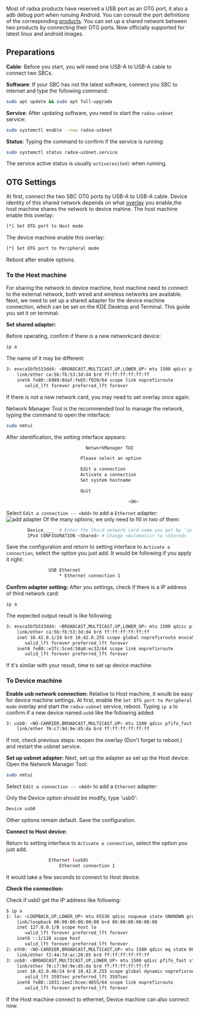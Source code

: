Most of radxa products have reserved a USB port as an OTG port, it also a adb debug port when runuing Android. You can consult the port definitions of the corresponding [products](https://radxa.com/products).
You can set up a shared network between two products by connecting their OTG ports. Now officially supported for latest linux and android images.

## Preparations

**Cable**: Before you start, you will need one USB-A to USB-A cable to connect two SBCs.

**Software**: If your SBC has not the latest software, connect you SBC to internet and type the following command:

```bash
sudo apt update && sudo apt full-upgrade
```

**Service**: After updating software, you need to start the `radxa-usbnet` service:

```bash
sudo systemctl enable --now radxa-usbnet
```

**Status**: Typing the command to confirm if the service is running:

```bash
sudo systemctl status radxa-usbnet.service
```

The service active status is usually `active(exited)` when running.

## OTG Settings

At first, connect the two SBC OTG ports by USB-A to USB-A cable.
Device identity of this shared network depends on what [overlay](../os-config/rsetup#overlay) you enable,the host machine shares the network to device mahine.
The host machine enable this overlay:

```bash
[*] Set OTG port to Host mode
```

The device machine enable this overlay:

```bash
[*] Set OTG port to Peripheral mode
```

Reboot after enable options.

### To the Host machine

For sharing the network to device machine, host machine need to connect to the external network, both wired and wireless networks are available.
Next, we need to set up a shared adapter for the device machine connection, which can be set on the KDE Desktop and Terminal.
This guide you set it on terminal:

**Set shared adapter:**

Before operating, confirm if there is a new networkcard device:

```bash
ip a
```

The name of it may be different:

```bash
3: enxca5bfb533dd4: <BROADCAST,MULTICAST,UP,LOWER_UP> mtu 1500 qdisc pfifo_fast state UP group default qlen 1000
    link/ether ca:5b:fb:53:3d:d4 brd ff:ff:ff:ff:ff:ff
    inet6 fe80::b989:8daf:feb5:f020/64 scope link noprefixroute
       valid_lft forever preferred_lft forever
```

If there is not a new network card, you may need to set overlay once again.

Network Manager Tool is the recommended tool to manage the network, typing the command to open the interface:

```bash
sudo nmtui
```

After identification, the setting interface appears:

```bash
                              NetworkManager TUI

                            Please select an option

                            Edit a connection
                            Activate a connection
                            Set system hostname

                            Quit

                                              <OK>
```

Select `Edit a connection -- <Add>` to add a `Ethernet` adapter:
![add adapter](/img/configuration/add_adapter.webp)
Of the many options, we only need to fill in two of them:

```bash
        Device____  # Enter the third network card name you get by 'ip a', like: enxca5bfb533dd4
        IPv4 CONFIGURATION <Shared> # Change <Automatic> to <Shared>
```

Save the configuration and return to setting interface to `Activate a connection`, select the option you just add.
It would be following if you apply it right:

```bash
                USB Ethernet
                    * Ethernet connection 1
```

**Confirm adapter setting:**
After you settings, check if there is a IP address of third network card:

```bash
ip a
```

The expected output result is like following:

```bash
3: enxca5bfb533dd4: <BROADCAST,MULTICAST,UP,LOWER_UP> mtu 1500 qdisc pfifo_fast state UP group default qlen 1000
    link/ether ca:5b:fb:53:3d:d4 brd ff:ff:ff:ff:ff:ff
    inet 10.42.0.1/24 brd 10.42.0.255 scope global noprefixroute enxca5bfb533dd4
       valid_lft forever preferred_lft forever
    inet6 fe80::e37c:5ced:58a8:ec32/64 scope link noprefixroute
       valid_lft forever preferred_lft forever

```

If it's similar with your result, time to set up device machine.

### To Device machine

**Enable usb network connection:**
Relative to Host machine, it woulb be easy for device machine settings.
At first, enable the `Set OTG port to Peripheral mode` overlay and start the `radxa-usbnet` service, reboot.
Typing `ip a` to confirm if a new device named `usb0` like the following added:

```bash
3: usb0: <NO-CARRIER,BROADCAST,MULTICAST,UP> mtu 1500 qdisc pfifo_fast state DOWN group default qlen 1000
    link/ether 76:c7:9d:9e:d5:da brd ff:ff:ff:ff:ff:ff
```

If not, check previous steps: reopen the overlay (Don't forget to reboot.) and restart the usbnet service.

**Set up usbnet adapter:**
Next, set up the adapter as set up the Host device:
Open the Network Manager Tool:

```bash
sudo nmtui
```

Select `Edit a connection -- <Add>` to add a `Ethernet` adapter:

Only the Device option should be modify, type 'usb0':

```bash
Device usb0
```

Other options remain default. Save the configuration.

**Connect to Host device:**

Return to setting interface to `Activate a connection`, select the option you just add.

```bash
                Ethernet (usb0)
                    Ethernet connection 1
```

It would take a few seconds to connect to Host device.

**Check the connection:**

Check if usb0 get the IP address like following:

```bash
$ ip a
1: lo: <LOOPBACK,UP,LOWER_UP> mtu 65536 qdisc noqueue state UNKNOWN group default qlen 1000
    link/loopback 00:00:00:00:00:00 brd 00:00:00:00:00:00
    inet 127.0.0.1/8 scope host lo
       valid_lft forever preferred_lft forever
    inet6 ::1/128 scope host
       valid_lft forever preferred_lft forever
2: eth0: <NO-CARRIER,BROADCAST,MULTICAST,UP> mtu 1500 qdisc mq state DOWN group default qlen 1000
    link/ether f2:44:7d:ac:20:85 brd ff:ff:ff:ff:ff:ff
3: usb0: <BROADCAST,MULTICAST,UP,LOWER_UP> mtu 1500 qdisc pfifo_fast state UP group default qlen 1000
    link/ether 76:c7:9d:9e:d5:da brd ff:ff:ff:ff:ff:ff
    inet 10.42.0.46/24 brd 10.42.0.255 scope global dynamic noprefixroute usb0
       valid_lft 3597sec preferred_lft 3597sec
    inet6 fe80::1031:1ee2:bcee:4855/64 scope link noprefixroute
       valid_lft forever preferred_lft forever
```

If the Host machine connect to ethernet, Device machine can also connect now.
